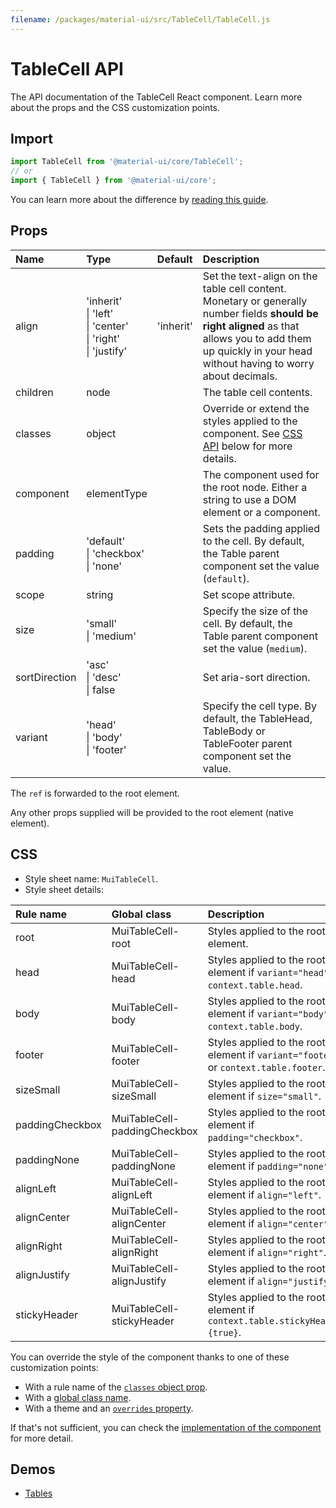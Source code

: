 ```yaml
---
filename: /packages/material-ui/src/TableCell/TableCell.js
---
```



<!--- This documentation is automatically generated, do not try to edit it. -->

# TableCell API

<p className="description">The API documentation of the TableCell React component. Learn more about the props and the CSS customization points.</p>

## Import

```js
import TableCell from '@material-ui/core/TableCell';
// or
import { TableCell } from '@material-ui/core';
```

You can learn more about the difference by [reading this guide](/guides/minimizing-bundle-size/).



## Props

| Name | Type | Default | Description |
|:-----|:-----|:--------|:------------|
| <span className="prop-name">align</span> | <span className="prop-type">'inherit'<br />&#124;&nbsp;'left'<br />&#124;&nbsp;'center'<br />&#124;&nbsp;'right'<br />&#124;&nbsp;'justify'</span> | <span className="prop-default">'inherit'</span> | Set the text-align on the table cell content.<br />Monetary or generally number fields **should be right aligned** as that allows you to add them up quickly in your head without having to worry about decimals. |
| <span className="prop-name">children</span> | <span className="prop-type">node</span> |  | The table cell contents. |
| <span className="prop-name">classes</span> | <span className="prop-type">object</span> |  | Override or extend the styles applied to the component. See [CSS API](#css) below for more details. |
| <span className="prop-name">component</span> | <span className="prop-type">elementType</span> |  | The component used for the root node. Either a string to use a DOM element or a component. |
| <span className="prop-name">padding</span> | <span className="prop-type">'default'<br />&#124;&nbsp;'checkbox'<br />&#124;&nbsp;'none'</span> |  | Sets the padding applied to the cell. By default, the Table parent component set the value (`default`). |
| <span className="prop-name">scope</span> | <span className="prop-type">string</span> |  | Set scope attribute. |
| <span className="prop-name">size</span> | <span className="prop-type">'small'<br />&#124;&nbsp;'medium'</span> |  | Specify the size of the cell. By default, the Table parent component set the value (`medium`). |
| <span className="prop-name">sortDirection</span> | <span className="prop-type">'asc'<br />&#124;&nbsp;'desc'<br />&#124;&nbsp;false</span> |  | Set aria-sort direction. |
| <span className="prop-name">variant</span> | <span className="prop-type">'head'<br />&#124;&nbsp;'body'<br />&#124;&nbsp;'footer'</span> |  | Specify the cell type. By default, the TableHead, TableBody or TableFooter parent component set the value. |

The `ref` is forwarded to the root element.

Any other props supplied will be provided to the root element (native element).

## CSS

- Style sheet name: `MuiTableCell`.
- Style sheet details:

| Rule name | Global class | Description |
|:-----|:-------------|:------------|
| <span className="prop-name">root</span> | <span className="prop-name">MuiTableCell-root</span> | Styles applied to the root element.
| <span className="prop-name">head</span> | <span className="prop-name">MuiTableCell-head</span> | Styles applied to the root element if `variant="head"` or `context.table.head`.
| <span className="prop-name">body</span> | <span className="prop-name">MuiTableCell-body</span> | Styles applied to the root element if `variant="body"` or `context.table.body`.
| <span className="prop-name">footer</span> | <span className="prop-name">MuiTableCell-footer</span> | Styles applied to the root element if `variant="footer"` or `context.table.footer`.
| <span className="prop-name">sizeSmall</span> | <span className="prop-name">MuiTableCell-sizeSmall</span> | Styles applied to the root element if `size="small"`.
| <span className="prop-name">paddingCheckbox</span> | <span className="prop-name">MuiTableCell-paddingCheckbox</span> | Styles applied to the root element if `padding="checkbox"`.
| <span className="prop-name">paddingNone</span> | <span className="prop-name">MuiTableCell-paddingNone</span> | Styles applied to the root element if `padding="none"`.
| <span className="prop-name">alignLeft</span> | <span className="prop-name">MuiTableCell-alignLeft</span> | Styles applied to the root element if `align="left"`.
| <span className="prop-name">alignCenter</span> | <span className="prop-name">MuiTableCell-alignCenter</span> | Styles applied to the root element if `align="center"`.
| <span className="prop-name">alignRight</span> | <span className="prop-name">MuiTableCell-alignRight</span> | Styles applied to the root element if `align="right"`.
| <span className="prop-name">alignJustify</span> | <span className="prop-name">MuiTableCell-alignJustify</span> | Styles applied to the root element if `align="justify"`.
| <span className="prop-name">stickyHeader</span> | <span className="prop-name">MuiTableCell-stickyHeader</span> | Styles applied to the root element if `context.table.stickyHeader={true}`.

You can override the style of the component thanks to one of these customization points:

- With a rule name of the [`classes` object prop](/customization/components/#overriding-styles-with-classes).
- With a [global class name](/customization/components/#overriding-styles-with-global-class-names).
- With a theme and an [`overrides` property](/customization/globals/#css).

If that's not sufficient, you can check the [implementation of the component](https://github.com/mui-org/material-ui/blob/master/packages/material-ui/src/TableCell/TableCell.js) for more detail.

## Demos

- [Tables](/components/tables/)

